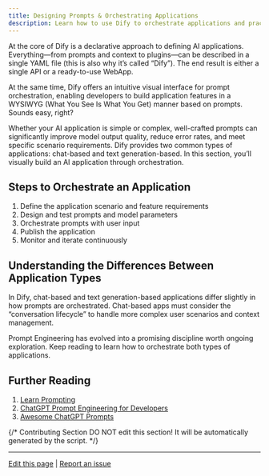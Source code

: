 ```yaml
---
title: Designing Prompts & Orchestrating Applications
description: Learn how to use Dify to orchestrate applications and practice Prompt Engineering. By leveraging two built-in application types, you can build high-value AI applications.
---
```


At the core of Dify is a declarative approach to defining AI applications. Everything—from prompts and context to plugins—can be described in a single YAML file (this is also why it’s called “Dify”). The end result is either a single API or a ready-to-use WebApp.

At the same time, Dify offers an intuitive visual interface for prompt orchestration, enabling developers to build application features in a WYSIWYG (What You See Is What You Get) manner based on prompts. Sounds easy, right?

Whether your AI application is simple or complex, well-crafted prompts can significantly improve model output quality, reduce error rates, and meet specific scenario requirements. Dify provides two common types of applications: chat-based and text generation-based. In this section, you’ll visually build an AI application through orchestration.

## Steps to Orchestrate an Application

1.	Define the application scenario and feature requirements
2.	Design and test prompts and model parameters
3.	Orchestrate prompts with user input
4.	Publish the application
5.	Monitor and iterate continuously

## Understanding the Differences Between Application Types

In Dify, chat-based and text generation-based applications differ slightly in how prompts are orchestrated. Chat-based apps must consider the “conversation lifecycle” to handle more complex user scenarios and context management.

Prompt Engineering has evolved into a promising discipline worth ongoing exploration. Keep reading to learn how to orchestrate both types of applications.

## Further Reading

1. [Learn Prompting](https://learnprompting.org/)
2. [ChatGPT Prompt Engineering for Developers](https://www.deeplearning.ai/short-courses/chatgpt-prompt-engineering-for-developers/)
3. [Awesome ChatGPT Prompts](https://github.com/f/awesome-chatgpt-prompts)

{/*
Contributing Section
DO NOT edit this section!
It will be automatically generated by the script.
*/}

---

[Edit this page](https://github.com/langgenius/dify-docs/edit/main/en/features/datasets/prompt-engineering.mdx) | [Report an issue](https://github.com/langgenius/dify-docs/issues/new?title=Documentation%20Issue%3A%20t-engineer&body=%23%23%20Issue%20Description%0A%3C%21--%20Please%20briefly%20describe%20the%20issue%20you%20found%20--%3E%0A%0A%23%23%20Page%20Link%0Ahttps%3A%2F%2Fgithub.com%2Flanggenius%2Fdify-docs%2Fblob%2Fmain%2Fen/features/datasets%2Fprompt-engineering.mdx%0A%0A%23%23%20Suggested%20Changes%0A%3C%21--%20If%20you%20have%20specific%20suggestions%20for%20changes%2C%20please%20describe%20them%20here%20--%3E%0A%0A%3C%21--%20Thank%20you%20for%20helping%20improve%20our%20documentation%21%20--%3E)

